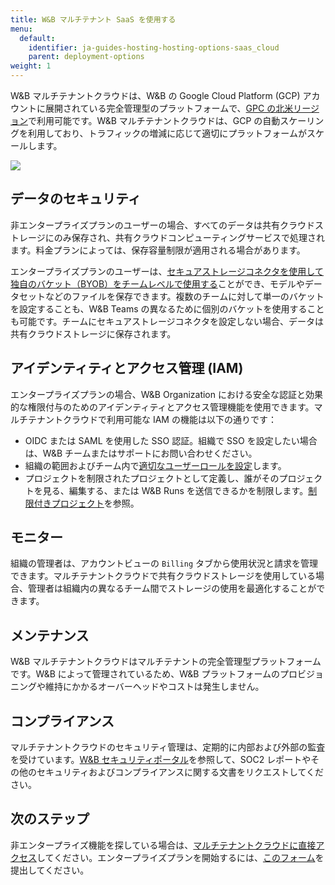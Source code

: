 ```yaml
---
title: W&B マルチテナント SaaS を使用する
menu:
  default:
    identifier: ja-guides-hosting-hosting-options-saas_cloud
    parent: deployment-options
weight: 1
---
```


W&B マルチテナントクラウドは、W&B の Google Cloud Platform (GCP) アカウントに展開されている完全管理型のプラットフォームで、[GPC の北米リージョン](https://cloud.google.com/compute/docs/regions-zones)で利用可能です。W&B マルチテナントクラウドは、GCP の自動スケーリングを利用しており、トラフィックの増減に応じて適切にプラットフォームがスケールします。

<Frame>
    <img src="/images/hosting/saas_cloud_arch.png"  />
</Frame>

## データのセキュリティ

非エンタープライズプランのユーザーの場合、すべてのデータは共有クラウドストレージにのみ保存され、共有クラウドコンピューティングサービスで処理されます。料金プランによっては、保存容量制限が適用される場合があります。

エンタープライズプランのユーザーは、[セキュアストレージコネクタを使用して独自のバケット（BYOB）をチームレベルで使用する](/ja/platform/hosting/data-security/secure-storage-connector)ことができ、モデルやデータセットなどのファイルを保存できます。複数のチームに対して単一のバケットを設定することも、W&B Teams の異なるために個別のバケットを使用することも可能です。チームにセキュアストレージコネクタを設定しない場合、データは共有クラウドストレージに保存されます。

## アイデンティティとアクセス管理 (IAM)
エンタープライズプランの場合、W&B Organization における安全な認証と効果的な権限付与のためのアイデンティティとアクセス管理機能を使用できます。マルチテナントクラウドで利用可能な IAM の機能は以下の通りです：

* OIDC または SAML を使用した SSO 認証。組織で SSO を設定したい場合は、W&B チームまたはサポートにお問い合わせください。
* 組織の範囲およびチーム内で[適切なユーザーロールを設定](/ja/platform/hosting/iam/access-management/manage-organization#assign-or-update-a-users-role)します。
* プロジェクトを制限されたプロジェクトとして定義し、誰がそのプロジェクトを見る、編集する、または W&B Runs を送信できるかを制限します。[制限付きプロジェクト](/ja/platform/hosting/iam/access-management/restricted-projects)を参照。

## モニター
組織の管理者は、アカウントビューの `Billing` タブから使用状況と請求を管理できます。マルチテナントクラウドで共有クラウドストレージを使用している場合、管理者は組織内の異なるチーム間でストレージの使用を最適化することができます。

## メンテナンス
W&B マルチテナントクラウドはマルチテナントの完全管理型プラットフォームです。W&B によって管理されているため、W&B プラットフォームのプロビジョニングや維持にかかるオーバーヘッドやコストは発生しません。

## コンプライアンス
マルチテナントクラウドのセキュリティ管理は、定期的に内部および外部の監査を受けています。[W&B セキュリティポータル](https://security.wandb.ai/)を参照して、SOC2 レポートやその他のセキュリティおよびコンプライアンスに関する文書をリクエストしてください。

## 次のステップ
非エンタープライズ機能を探している場合は、[マルチテナントクラウドに直接アクセス](https://wandb.ai)してください。エンタープライズプランを開始するには、[このフォーム](https://wandb.ai/site/for-enterprise/multi-tenant-saas-trial)を提出してください。